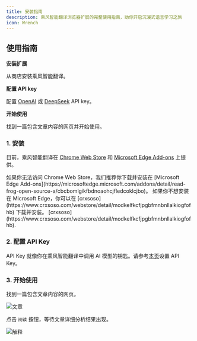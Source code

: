 ```yaml
---
title: 安装指南
description: 乘风智能翻译浏览器扩展的完整使用指南，助你开启沉浸式语言学习之旅
icon: Wrench
---
```


## 使用指南

<Steps>
<Step>

**安装扩展**

从商店安装乘风智能翻译。

</Step>

<Step>

**配置 API key**

配置 [OpenAI](https://openai.com/api/) 或 [DeepSeek](https://platform.deepseek.com/) API key。

</Step>

<Step>

**开始使用**

找到一篇包含文章内容的网页并开始使用。

</Step>
</Steps>

### 1. 安装

目前，乘风智能翻译在 [Chrome Web Store](https://chromewebstore.google.com/detail/read-frog/modkelfkcfjpgbfmnbnllalkiogfofhb?utm_source=official) 和 [Microsoft Edge Add-ons](https://microsoftedge.microsoft.com/addons/detail/read-frog-open-source-a/cbcbomlgikfbdnoaohcjfledcoklcjbo) 上提供。

<Callout title="无法访问 Chrome Web Store？">
  如果你无法访问 Chrome Web Store，我们推荐你下载并安装在 [Microsoft Edge
  Add-ons](https://microsoftedge.microsoft.com/addons/detail/read-frog-open-source-a/cbcbomlgikfbdnoaohcjfledcoklcjbo)。
  如果你不想安装在 Microsoft Edge，你可以在
  [crxsoso](https://www.crxsoso.com/webstore/detail/modkelfkcfjpgbfmnbnllalkiogfofhb)
  下载并安装。
  [crxsoso](https://www.crxsoso.com/webstore/detail/modkelfkcfjpgbfmnbnllalkiogfofhb).
</Callout>

### 2. 配置 API Key

API Key 就像你在乘风智能翻译中调用 AI 模型的钥匙。请参考[本页](/tutorial/api-key)设置 API Key。

### 3. 开始使用

找到一篇包含文章内容的网页。

![文章](/tutorial/installation/start-reading.png)

点击 `阅读` 按钮，等待文章详细分析结果出现。

![解释](/tutorial/get-started/interface.png)
